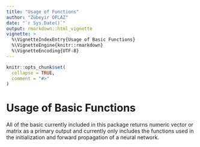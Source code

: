```yaml
---
title: "Usage of Functions"
author: "Zübeyir OFLAZ"
date: "`r Sys.Date()`"
output: rmarkdown::html_vignette
vignette: >
  %\VignetteIndexEntry{Usage of Basic Functions}
  %\VignetteEngine{knitr::rmarkdown}
  %\VignetteEncoding{UTF-8}
---
```


```r
knitr::opts_chunk$set(
  collapse = TRUE,
  comment = "#>"
)
```

# Usage of Basic Functions

All of the basic  currently included in this package returns numeric vector or matrix as a primary output and currently only includes the functions used in the initialization and forward propagation of a neural network.

